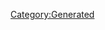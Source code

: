 {{Database/Costume/CostumeInfo
 |ID=23
 |DivaId=2
 |PrismCostumeId=3
 |Enabled=2
 |SkillId=2
 |EODICFLJAKO=False
 |AGBPBDODKBK=1
 |HMCOGDICFNB=1
 |LevelMax=4
 |HGBJODBCJDA=4
 |EGLDFPILJLG=0
 |GLEEPAFMPLO=False
 |IIELLEPEEFH=1
}}
[[Category:Generated]]
